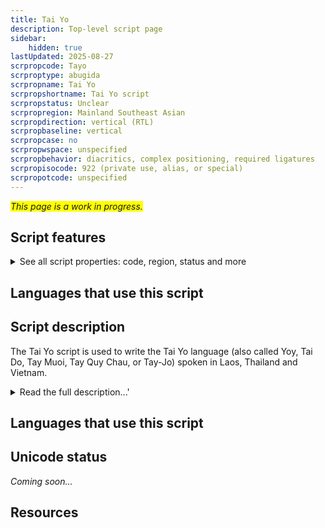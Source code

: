 ```yaml
---
title: Tai Yo
description: Top-level script page
sidebar:
    hidden: true
lastUpdated: 2025-08-27
scrpropcode: Tayo
scrproptype: abugida
scrpropname: Tai Yo
scrpropshortname: Tai Yo script
scrpropstatus: Unclear
scrpropregion: Mainland Southeast Asian
scrpropdirection: vertical (RTL)
scrpropbaseline: vertical
scrpropcase: no
scrpropwspace: unspecified
scrpropbehavior: diacritics, complex positioning, required ligatures
scrpropisocode: 922 (private use, alias, or special)
scrpropotcode: unspecified
---
```


<span style='background-color:yellow'>_This page is a work in progress._</span>


## Script features

<details>
<summary> See all script properties: code, region, status and more</summary>
<ScriptInfo />
</details>

## Languages that use this script

<WsList script='Tayo' wsMax='5' />

## Script description

The Tai Yo script is used to write the Tai Yo language (also called Yoy, Tai Do, Tay Muoi, Tay Quy Chau, or Tay-Jo) spoken in Laos, Thailand and Vietnam.

<details>
<summary>Read the full description...'</summary>It is not believed to be in current use, having been replaced by the Latin script.

The script is written vertically, from top to bottom and from right to left. Books written in the script accordingly open on the left.

There are three types of consonant symbol in Tai Yo. Twenty-four symbols are used only at the start of a syllable. Five symbols are used only at the end of a syllable. Three symbols can be used either at the start or at the end of a syllable, although their position in the syllable dictates their pronunciation. At the start they represent [ɓ], [ƌ], [ɲ], but at the end they represent [p], [t], [j].

There is a tone mark for indicating tone.

Consonants do not contain an inherent vowel; all vowels are written explicitly by means of dependent symbols. There are 15 vowel symbols in total, 5 of which represent diphthongs. Vowels can be joined after (that is, below) a consonant, or to the right of it.

There are 5 (possibly 6) consonant+vowel ligatures, representing at, ak, am, an, ang, (ap).

One symbol can represent either one of a number of vowels, or the labialization of a consonant. When written below the consonant it represents the dipthong [ie] or [ia]; when it is both written to the right of the consonant and is syllable-final it represents [ăi]; when it is both written to the right _and_ is followed by a vowel it represents labialization. The exception to representing labialization with this symbol is [k<sup>w</sup>], which is written with a separate symbol.

_This script is not currently recognized by [ISO 15924](http://www.unicode.org/iso15924/), but is included in ScriptSource for research purposes. If you have any information on this script, please add the information to the site. Your contributions can be a great help in refining and expanding the ISO 15924 standard._
</details>

## Languages that use this script

<WsList script='Tayo' wsMax='5' />

## Unicode status

_Coming soon..._

## Resources

<ScriptResources detailSummary='seemore' />

